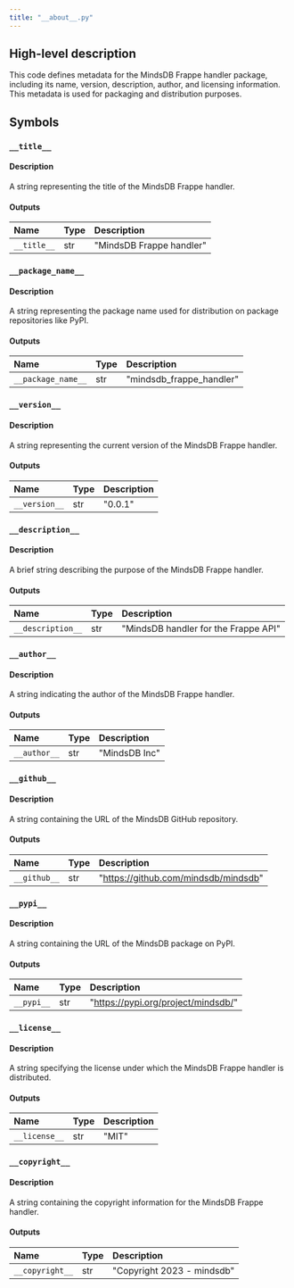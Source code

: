 ```yaml
---
title: "__about__.py"
---
```


## High-level description
This code defines metadata for the MindsDB Frappe handler package, including its name, version, description, author, and licensing information. This metadata is used for packaging and distribution purposes.

## Symbols

### `__title__`
#### Description
A string representing the title of the MindsDB Frappe handler.

#### Outputs
| Name | Type | Description |
|:-----|:-----|:------------|
| `__title__` | str | "MindsDB Frappe handler" |


### `__package_name__`
#### Description
A string representing the package name used for distribution on package repositories like PyPI.

#### Outputs
| Name | Type | Description |
|:-----|:-----|:------------|
| `__package_name__` | str | "mindsdb_frappe_handler" |


### `__version__`
#### Description
A string representing the current version of the MindsDB Frappe handler.

#### Outputs
| Name | Type | Description |
|:-----|:-----|:------------|
| `__version__` | str | "0.0.1" |


### `__description__`
#### Description
A brief string describing the purpose of the MindsDB Frappe handler.

#### Outputs
| Name | Type | Description |
|:-----|:-----|:------------|
| `__description__` | str | "MindsDB handler for the Frappe API" |


### `__author__`
#### Description
A string indicating the author of the MindsDB Frappe handler.

#### Outputs
| Name | Type | Description |
|:-----|:-----|:------------|
| `__author__` | str | "MindsDB Inc" |


### `__github__`
#### Description
A string containing the URL of the MindsDB GitHub repository.

#### Outputs
| Name | Type | Description |
|:-----|:-----|:------------|
| `__github__` | str | "https://github.com/mindsdb/mindsdb" |


### `__pypi__`
#### Description
A string containing the URL of the MindsDB package on PyPI.

#### Outputs
| Name | Type | Description |
|:-----|:-----|:------------|
| `__pypi__` | str | "https://pypi.org/project/mindsdb/" |


### `__license__`
#### Description
A string specifying the license under which the MindsDB Frappe handler is distributed.

#### Outputs
| Name | Type | Description |
|:-----|:-----|:------------|
| `__license__` | str | "MIT" |


### `__copyright__`
#### Description
A string containing the copyright information for the MindsDB Frappe handler.

#### Outputs
| Name | Type | Description |
|:-----|:-----|:------------|
| `__copyright__` | str | "Copyright 2023 - mindsdb" |
